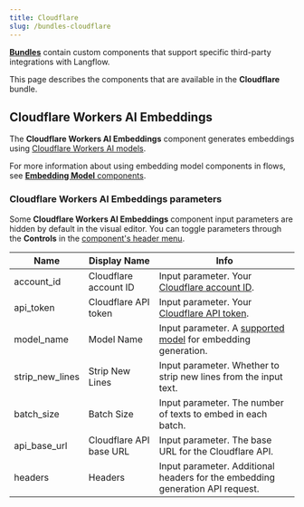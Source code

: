 ```yaml
---
title: Cloudflare
slug: /bundles-cloudflare
---
```



<Icon name="Blocks" aria-hidden="true" /> [**Bundles**](/components-bundle-components) contain custom components that support specific third-party integrations with Langflow.

This page describes the components that are available in the **Cloudflare** bundle.

## Cloudflare Workers AI Embeddings

The **Cloudflare Workers AI Embeddings** component generates embeddings using [Cloudflare Workers AI models](https://developers.cloudflare.com/workers-ai/).

For more information about using embedding model components in flows, see [**Embedding Model** components](/components-embedding-models).

### Cloudflare Workers AI Embeddings parameters

Some **Cloudflare Workers AI Embeddings** component input parameters are hidden by default in the visual editor.
You can toggle parameters through the <Icon name="SlidersHorizontal" aria-hidden="true"/> **Controls** in the [component's header menu](/concepts-components#component-menus).

| Name | Display Name | Info |
|------|--------------|------|
| account_id | Cloudflare account ID | Input parameter. Your [Cloudflare account ID](https://developers.cloudflare.com/fundamentals/setup/find-account-and-zone-ids/#find-account-id-workers-and-pages). |
| api_token | Cloudflare API token | Input parameter. Your [Cloudflare API token](https://developers.cloudflare.com/fundamentals/api/get-started/create-token/). |
| model_name | Model Name | Input parameter. A [supported model](https://developers.cloudflare.com/workers-ai/models/#text-embeddings) for embedding generation. |
| strip_new_lines | Strip New Lines | Input parameter. Whether to strip new lines from the input text. |
| batch_size | Batch Size | Input parameter. The number of texts to embed in each batch. |
| api_base_url | Cloudflare API base URL | Input parameter. The base URL for the Cloudflare API. |
| headers | Headers | Input parameter. Additional headers for the embedding generation API request. |